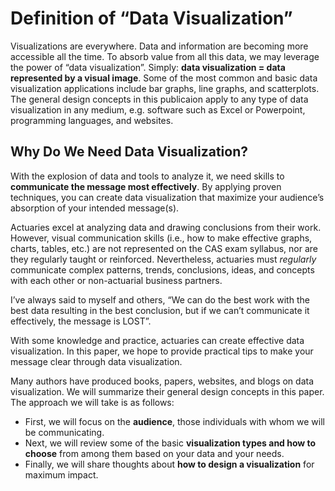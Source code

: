# Definition of “Data Visualization”

Visualizations are everywhere. Data and information are becoming more accessible all the time. To absorb value from all this data, we may leverage the power of "data visualization". Simply: **data visualization = data represented by a visual image**. Some of the most common and basic data visualization applications include bar graphs, line graphs, and scatterplots. The general design concepts in this publicaion apply to any type of data visualization in any medium, e.g. software such as Excel or Powerpoint, programming languages, and websites.

## Why Do We Need Data Visualization?

With the explosion of data  and tools to analyze it, we need skills to **communicate the message most effectively**. By applying proven techniques, you can create data visualization that maximize your audience's absorption of your intended message(s). 

Actuaries excel at analyzing data and drawing conclusions from their work. However, visual communication skills (i.e., how to make effective graphs, charts, tables, etc.) are not represented on the CAS exam syllabus, nor are they regularly taught or reinforced. Nevertheless, actuaries must _regularly_ communicate complex patterns, trends, conclusions, ideas, and concepts with each other or non-actuarial business partners.

I've always said to myself and others, "We can do the best work with the best data resulting in the best conclusion, but if we can't communicate it effectively, the message is LOST".

With some knowledge and practice, actuaries can create effective data visualization. In this paper, we hope to provide practical tips to make your message clear through data visualization.

Many authors have produced books, papers, websites, and blogs on data visualization. We will summarize their general design concepts in this paper. The approach we will take is as follows: 

* First, we will focus on the **audience**, those individuals with whom we will be communicating. 
* Next, we will review some of the basic **visualization types and how to choose** from among them based on your data and your needs.
* Finally, we will share thoughts about **how to design a visualization** for maximum impact.
